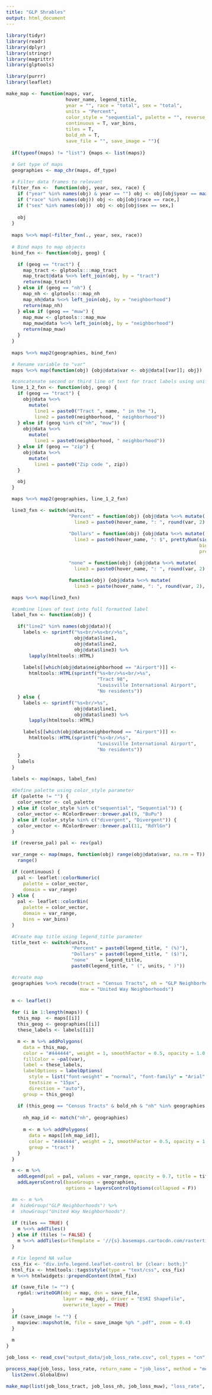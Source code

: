 ---
title: "GLP Shrables"
output: html_document
---

<style type="text/css">
h1 {
  text-align: center;
}
h1,h2,h3,h4,h5,h6 {
  font-family: "Museo Sans 300";
}
body{
  font-family: "Museo Sans 300";
  font-size: 15px;
}
</style>

```{r setup, message = FALSE, echo = FALSE}
library(tidyr)
library(readr)
library(dplyr)
library(stringr)
library(magrittr)
library(glptools)

library(purrr)
library(leaflet)
```

```{r, message = FALSE, echo = FALSE}
make_map <- function(maps, var,
                     hover_name, legend_title,
                     year = "", race = "total", sex = "total",
                     units = "Percent",
                     color_style = "sequential", palette = "", reverse_pal = F,
                     continuous = T, var_bins,
                     tiles = T,
                     bold_nh = T,
                     save_file = "", save_image = ""){
  
  if(typeof(maps) != "list") {maps <- list(maps)}

  # Get type of maps
  geographies <- map_chr(maps, df_type)
  
  # Filter data frames to relevant 
  filter_fxn <-  function(obj, year, sex, race) {
    if ("year" %in% names(obj) & year == "") obj <- obj[obj$year == max(obj$year),]
    if ("race" %in% names(obj)) obj <- obj[obj$race == race,]
    if ("sex" %in% names(obj))  obj <- obj[obj$sex == sex,]
    
    obj
  }
  
  maps %<>% map(~filter_fxn(., year, sex, race))
  
  # Bind maps to map objects
  bind_fxn <- function(obj, geog) {

    if (geog == "tract") {
      map_tract <- glptools:::map_tract
      map_tract@data %<>% left_join(obj, by = "tract")
      return(map_tract)
    } else if (geog == "nh") {
      map_nh <- glptools:::map_nh
      map_nh@data %<>% left_join(obj, by = "neighborhood")
      return(map_nh)
    } else if (geog == "muw") {
      map_muw <- glptools:::map_muw
      map_muw@data %<>% left_join(obj, by = "neighborhood")
      return(map_muw)
    }
  }
  
  maps %<>% map2(geographies, bind_fxn)

  # Rename variable to "var"
  maps %<>% map(function(obj) {obj@data$var <- obj@data[[var]]; obj})

  #concatenate second or third line of text for tract labels using units parameter
  line_1_2_fxn <- function(obj, geog) {
    if (geog == "tract") {
      obj@data %<>%
        mutate(
          line1 = paste0("Tract ", name, " in the "),
          line2 = paste0(neighborhood, " neighborhood"))
    } else if (geog %in% c("nh", "muw")) {
      obj@data %<>%
        mutate(
          line1 = paste0(neighborhood, " neighborhood"))
    } else if (geog == "zip") {
      obj@data %<>%
        mutate(
          line1 = paste0("Zip code ", zip))
    }

    obj
  }

  maps %<>% map2(geographies, line_1_2_fxn)

  line3_fxn <- switch(units,
                      "Percent" = function(obj) {obj@data %<>% mutate(
                        line3 = paste0(hover_name, ": ", round(var, 2), "%")); obj},

                      "Dollars" = function(obj) {obj@data %<>% mutate(
                        line3 = paste0(hover_name, ": $", prettyNum(signif(var, 3),
                                                                    big.mark = ",",
                                                                    preserve.width = "none"))); obj},

                      "none" = function(obj) {obj@data %<>% mutate(
                        line3 = paste0(hover_name, ": ", round(var, 2))); obj},

                      function(obj) {obj@data %<>% mutate(
                        line3 = paste(hover_name, ": ", round(var, 2), " ", units)); obj})

  maps %<>% map(line3_fxn)

  #combine lines of text into full formatted label
  label_fxn <- function(obj) {

    if("line2" %in% names(obj@data)){
      labels <- sprintf("%s<br/>%s<br/>%s",
                        obj@data$line1,
                        obj@data$line2,
                        obj@data$line3) %>%
        lapply(htmltools::HTML)

      labels[[which(obj@data$neighborhood == "Airport")]] <-
        htmltools::HTML(sprintf("%s<br/>%s<br/>%s",
                                "Tract 98",
                                "Louisville International Airport",
                                "No residents"))
    } else {
      labels <- sprintf("%s<br/>%s",
                        obj@data$line1,
                        obj@data$line3) %>%
        lapply(htmltools::HTML)

      labels[[which(obj@data$neighborhood == "Airport")]] <-
        htmltools::HTML(sprintf("%s<br/>%s",
                                "Louisville International Airport",
                                "No residents"))
    }
    labels
  }

  labels <- map(maps, label_fxn)

  #Define palette using color_style parameter
  if (palette != "") {
    color_vector <- col_palette
  } else if (color_style %in% c("sequential", "Sequential")) {
    color_vector <- RColorBrewer::brewer.pal(9, "BuPu")
  } else if (color_style %in% c("divergent", "Divergent")) {
    color_vector <- RColorBrewer::brewer.pal(11, "RdYlGn")
  }

  if (reverse_pal) pal <- rev(pal)

  var_range <- map(maps, function(obj) range(obj@data$var, na.rm = T)) %>%
    range()

  if (continuous) {
    pal <- leaflet::colorNumeric(
      palette = color_vector,
      domain = var_range)
  } else {
    pal <- leaflet::colorBin(
      palette = color_vector,
      domain = var_range,
      bins = var_bins)
  }

  #Create map title using legend_title parameter
  title_text <- switch(units,
                       "Percent" = paste0(legend_title, " (%)"),
                       "Dollars" = paste0(legend_title, " ($)"),
                       "none"    = legend_title,
                       paste0(legend_title, " (", units, " )"))

  #create map
  geographies %<>% recode(tract = "Census Tracts", nh = "GLP Neighborhoods",
                          muw = "United Way Neighborhoods")

  m <- leaflet()

  for (i in 1:length(maps)) {
    this_map  <- maps[[i]]
    this_geog <- geographies[[i]]
    these_labels <- labels[[i]]

    m <- m %>% addPolygons(
      data = this_map,
      color = "#444444", weight = 1, smoothFactor = 0.5, opacity = 1.0, fillOpacity = 0.5,
      fillColor = ~pal(var),
      label = these_labels,
      labelOptions = labelOptions(
        style = list("font-weight" = "normal", "font-family" = "Arial", padding = "3px 8px"),
        textsize = "15px",
        direction = "auto"),
      group = this_geog)

    if (this_geog == "Census Tracts" & bold_nh & "nh" %in% geographies) {
      
      nh_map_id <- match("nh", geographies)
      
      m <- m %>% addPolygons(
        data = maps[[nh_map_id]],
        color = "#444444", weight = 2, smoothFactor = 0.5, opacity = 1.0, fill = FALSE,
        group = "tract")
    }
  }

  m <- m %>%
    addLegend(pal = pal, values = var_range, opacity = 0.7, title = title_text, position = "bottomright") %>%
    addLayersControl(baseGroups = geographies,
                     options = layersControlOptions(collapsed = F))

  #m <- m %>%
  #  hideGroup("GLP Neighborhoods") %>%
  #  showGroup("United Way Neighborhoods")

  if (tiles == TRUE) {
    m %<>% addTiles()
  } else if (tiles != FALSE) {
    m %<>% addTiles(urlTemplate = '//{s}.basemaps.cartocdn.com/rastertiles/voyager_nolabels/{z}/{x}/{y}.png')
  }

  # Fix legend NA value
  css_fix <- "div.info.legend.leaflet-control br {clear: both;}"
  html_fix <- htmltools::tags$style(type = "text/css", css_fix)
  m %<>% htmlwidgets::prependContent(html_fix)

  if (save_file != "") {
    rgdal::writeOGR(obj = map, dsn = save_file,
                    layer = map_obj, driver = "ESRI Shapefile",
                    overwrite_layer = TRUE)
  }
  if (save_image != "") {
    mapview::mapshot(m, file = save_image %p% ".pdf", zoom = 0.4)
  }

  m
}
```

```{r}
job_loss <- read_csv("output_data/job_loss_rate.csv", col_types = "cn")

process_map(job_loss, loss_rate, return_name = "job_loss", method = "mean") %>% 
  list2env(.GlobalEnv)

make_map(list(job_loss_tract, job_loss_nh, job_loss_muw), "loss_rate", "Job Loss", "Job Loss")
```





